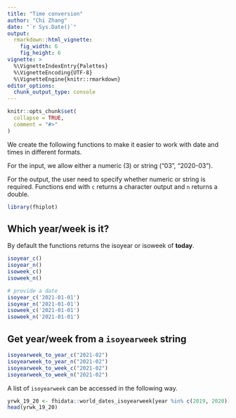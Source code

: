 ```yaml
---
title: "Time conversion"
author: "Chi Zhang"
date: "`r Sys.Date()`"
output:
  rmarkdown::html_vignette:
    fig_width: 6
    fig_height: 6
vignette: >
  %\VignetteIndexEntry{Palettes}
  %\VignetteEncoding{UTF-8}
  %\VignetteEngine{knitr::rmarkdown}
editor_options: 
  chunk_output_type: console
---
```


```r
knitr::opts_chunk$set(
  collapse = TRUE,
  comment = "#>"
)
```

We create the following functions to make it easier to work with date and times in different formats. 


For the input, we allow either a numeric (3) or string ("03", "2020-03"). 

For the output, the user need to specify whether numeric or string is required. Functions end with `c` returns a character output and `n` returns a double. 


```r
library(fhiplot)
```


## Which year/week is it?

By default the functions returns the isoyear or isoweek of **today**. 

```r
isoyear_c()
isoyear_n()
isoweek_c()
isoweek_n()

# provide a date
isoyear_c('2021-01-01')
isoyear_n('2021-01-01')
isoweek_c('2021-01-01')
isoweek_n('2021-01-01')
```




## Get year/week from a `isoyearweek` string

```r
isoyearweek_to_year_c("2021-02")
isoyearweek_to_year_n("2021-02")
isoyearweek_to_week_c("2021-02")
isoyearweek_to_week_n("2021-02")
```


A list of `isoyearweek` can be accessed in the following way. 

```r
yrwk_19_20 <- fhidata::world_dates_isoyearweek[year %in% c(2019, 2020)]
head(yrwk_19_20)
```





